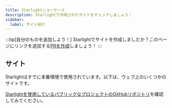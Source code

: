 ```yaml
---
title: Starlightショーケース
description: Starlightで作成されたサイトをチェックしましょう！
sidebar:
  label: サイト紹介
---
```


:::tip[自分のものを追加しよう！]
Starlightでサイトを作成しましたか？このページにリンクを追加する[PRを作成](https://github.com/withastro/starlight/blob/main/CONTRIBUTING.md#showcase)しましょう！
:::

## サイト


Starlightはすでに本番環境で使用されています。以下は、ウェブ上のいくつかのサイトです。

<ShowcaseSites />

[Starlightを使用しているパブリックなプロジェクトのGitHubリポジトリ](https://github.com/withastro/starlight/network/dependents)を確認してみてください。
